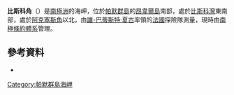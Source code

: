 {{coord|64|49|6.85|S|63|46|32.29|W|type:landmark_region:AQ|display=title}}

'''比斯科角'''（{{lang-en|Biscoe Point}}）是[[南極洲|南極洲]]的海岬，位於[[帕默群島|帕默群島]]的[[昂韋爾島|昂韋爾島]]南部，處於[[比斯科灣|比斯科灣]]東南部，處於[[阿克塞斯角|阿克塞斯角]]以北，由[[讓-巴蒂斯特·夏古|讓-巴蒂斯特·夏古]]率領的[[法國|法國]]探險隊測量，現時由[[南極條約體系|南極條約體系]]管理。

==參考資料==
*{{gnis|type=antarid|1421}}

{{DEFAULTSORT:Biscoe Point}}
[[Category:帕默群島海岬|Category:帕默群島海岬]]


{{PalmerArchipelago-geo-stub}}